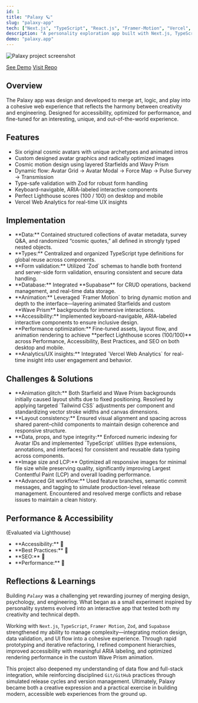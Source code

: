 ```yaml
---
id: 1
title: "Palaxy 🪐"
slug: "palaxy-app"
tech: ["Next.js", "TypeScript", "React.js", "Framer-Motion", "Vercel", "Tailwind CSS", "Accessibility", "Supabase", "Zod"]
description: "A personality exploration app built with Next.js, TypeScript, and Framer Motion, inviting users to discover their cosmic archetype through motion, storytelling, and thoughtful interaction."
demo: "palaxy.app"
---
```


![Palaxy project screenshot](/assets/palaxy-app.webp)

[See Demo](https://palaxy.app)
[Visit Repo](https://github.com/zcdev/palaxy)

## Overview

The Palaxy app was design and developed to merge art, logic, and play into a cohesive web experience that reflects the harmony between creativity and engineering. Designed for accessibility, optimized for performance, and fine-tuned for an interesting, unique, and out-of-the-world experience.

## Features

<ul className="list">
<li>Six original cosmic avatars with unique archetypes and animated intros</li>
<li>Custom designed avatar graphics and radically optimized images</li>
<li>Cosmic motion design using layered Starfields and Wavy Prism</li>
<li>Dynamic flow: Avatar Grid → Avatar Modal → Force Map → Pulse Survey → Transmission</li>
<li>Type-safe validation with Zod for robust form handling</li>
<li>Keyboard-navigable, ARIA-labeled interactive components</li>
<li>Perfect Lighthouse scores (100 / 100) on desktop and mobile</li>
<li>Vercel Web Analytics for real-time UX insights</li>
</ul>

## Implementation

<ul className="list">
<li>**Data:** Contained structured collections of avatar metadata, survey Q&A, and randomized “cosmic quotes,” all defined in strongly typed nested objects.</li>
<li>**Types:** Centralized and organized TypeScript type definitions for global reuse across components.</li>
<li>**Form validation:** Utilized `Zod` schemas to handle both frontend and server-side form validation, ensuring consistent and secure data handling.</li>
<li>**Database:** Integrated **Supabase** for CRUD operations, backend management, and real-time data storage.</li>
<li>**Animation:** Leveraged `Framer Motion` to bring dynamic motion and depth to the interface—layering animated Starfields and custom **Wave Prism** backgrounds for immersive interactions.</li>
<li>**Accessibility:** Implemented keyboard-navigable, ARIA-labeled interactive components to ensure inclusive design.</li>
<li>**Performance optimization:** Fine-tuned assets, layout flow, and animation rendering to achieve **perfect Lighthouse scores (100/100)** across Performance, Accessibility, Best Practices, and SEO on both desktop and mobile.</li>
<li>**Analytics/UX insights:** Integrated `Vercel Web Analytics` for real-time insight into user engagement and behavior.</li>
</ul>

## Challenges & Solutions

<ul className="list">
<li>**Animation glitch:** Both Starfield and Wave Prism backgrounds initially caused layout shifts due to fixed positioning. Resolved by applying targeted `Tailwind CSS` adjustments per component and standardizing vector stroke widths and canvas dimensions.</li>
<li>**Layout consistency:** Ensured visual alignment and spacing across shared parent–child components to maintain design coherence and responsive structure.</li>
<li>**Data, props, and type integrity:** Enforced numeric indexing for Avatar IDs and implemented `TypeScript` utilities (type extensions, annotations, and interfaces) for consistent and reusable data typing across components.</li>
<li>**Image size and LCP:** Optimized all responsive images for minimal file size while preserving quality, significantly improving Largest Contentful Paint (LCP) and overall loading performance.</li> <li>**Advanced Git workflow:** Used feature branches, semantic commit messages, and tagging to simulate production-level release management. Encountered and resolved merge conflicts and rebase issues to maintain a clean history.</li>
</ul>

## Performance & Accessibility
(Evaluated via Lighthouse)

<ul className="list">
<li>**Accessibility:** <span className="emoji-small">💯</span></li>
<li>**Best Practices:** <span className="emoji-small">💯</span></li>
<li>**SEO:** <span className="emoji-small">💯</span></li>
<li>**Performance:** <span className="emoji-small">💯</span></li>
</ul>

## Reflections & Learnings

Building *`Palaxy`* was a challenging yet rewarding journey of merging design, psychology, and engineering. What began as a small experiment inspired by personality systems evolved into an interactive app that tested both my creativity and technical depth.

Working with `Next.js`, `TypeScript`, `Framer Motion`, `Zod`, and `Supabase` strengthened my ability to manage complexity—integrating motion design, data validation, and UI flow into a cohesive experience. Through rapid prototyping and iterative refactoring, I refined component hierarchies, improved accessibility with meaningful ARIA labeling, and optimized rendering performance in the custom Wave Prism animation.

This project also deepened my understanding of data flow and full-stack integration, while reinforcing disciplined `Git/GitHub` practices through simulated release cycles and version management. Ultimately, Palaxy became both a creative expression and a practical exercise in building modern, accessible web experiences from the ground up.
